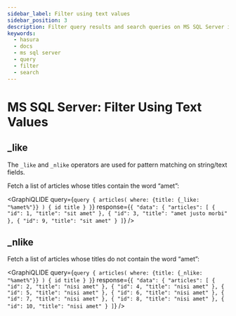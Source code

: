 ```yaml
---
sidebar_label: Filter using text values
sidebar_position: 3
description: Filter query results and search queries on MS SQL Server in Hasura
keywords:
  - hasura
  - docs
  - ms sql server
  - query
  - filter
  - search
---
```



# MS SQL Server: Filter Using Text Values

## \_like

The `_like` and `_nlike` operators are used for pattern matching on string/text fields.

Fetch a list of articles whose titles contain the word “amet”:

<GraphiQLIDE
  query={`query {
  articles(
    where: {title: {_like: "%amet%"}}
  ) {
    id
    title
  }
}`}
  response={`{
"data": {
  "articles": [
    {
      "id": 1,
      "title": "sit amet"
    },
    {
      "id": 3,
      "title": "amet justo morbi"
    },
    {
      "id": 9,
      "title": "sit amet"
    }
  ]`}
/>

## \_nlike

Fetch a list of articles whose titles do not contain the word “amet”:

<GraphiQLIDE
  query={`query {
  articles(
    where: {title: {_nlike: "%amet%"}}
  ) {
    id
    title
  }
}`}
  response={`{
"data": {
    "articles": [
        {
        "id": 2,
        "title": "nisi amet"
        },
        {
        "id": 4,
        "title": "nisi amet"
        },
        {
        "id": 5,
        "title": "nisi amet"
        },
        {
        "id": 6,
        "title": "nisi amet"
        },
        {
        "id": 7,
        "title": "nisi amet"
        },
        {
        "id": 8,
        "title": "nisi amet"
        },
        {
        "id": 10,
        "title": "nisi amet"
        }
    ]`}
/>
